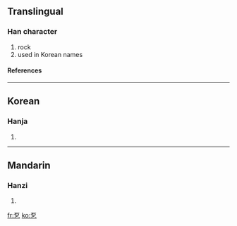==Translingual==
===Han character===
{{Han char|rad=乙|as=05|sn=6|four=|canj=一口弓 (MRN)}}
# rock
# used in Korean names
====References====
{{Han ref|kx=0084.141|dj=0171.180|hdz=10053.041|uh=4E6D|ud=20077}}
----

==Korean==
===Hanja===
{{ko-hanja|hangeul=돌|rv=dol|mr=tol}}
# {{defn|Korean}}
----
==Mandarin==
===Hanzi===
{{cmn-hanzi|pin=shí (shi2)|wg=shih<sup>2</sup>|y=}}
# {{defn|Mandarin}}

[[fr:乭]]
[[ko:乭]]